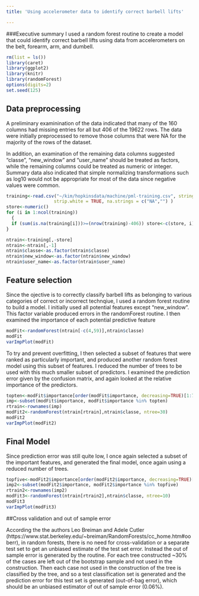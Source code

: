 ```yaml
---
title: 'Using accelerometer data to identify correct barbell lifts'

---
```

###Executive summary
I used a random forest routine to create a model that could identify correct barbell lifts using data from accelerometers on the belt, forearm, arm, and dumbell.

```r
rm(list = ls())
library(caret)
library(ggplot2)
library(knitr)
library(randomForest)
options(digits=2)
set.seed(125)

```
## Data preprocessing

A preliminary examinination of the data indicated that many of the 160 columns had missing entries for all but 406 of the 19622 rows. The data were initially preprocessed to remove those columns that were NA for the majority of the rows of the dataset.

In addition, an examination of the remaining data columns suggested "classe", "new_window" and "user_name" should be treated as factors, while the remaining columns could be treated as numeric or integer. Summary data also indicated that simple normalizing transformations such as log10 would not be appropriate for most of the data since negative values were common.

```r

training<-read.csv("~/kim/hopkinsdata/machine/pml-training.csv", stringsAsFactors = FALSE,
                  strip.white = TRUE, na.strings = c("NA","") )
store<-numeric()
for (i in 1:ncol(training)) 
  {
  if (sum(is.na(training[i]))>=(nrow(training)-406)) store<-c(store, i)
}

ntrain<-training[,-store]
ntrain<-ntrain[,-1]
ntrain$classe<-as.factor(ntrain$classe)
ntrain$new_window<-as.factor(ntrain$new_window)
ntrain$user_name<-as.factor(ntrain$user_name)
```
## Feature selection

Since the ojective is to correctly classify barbell lifts as belonging to various categories of correct or incorrect technqiue, I used a random forest routine to build a model. I initially used all potential features except "new_window". This factor variable produced errors in the randomForest routine.  I then examined the importance of each potential predictive feature

```r
modFit<-randomForest(ntrain[-c(4,59)],ntrain$classe)
modFit
varImpPlot(modFit)
```

To try and prevent overfitting, I then selected a subset of features that were ranked as particularly important, and produced another random forest model using this subset of features. I reduced the number of trees to be used with this much smaller subset of predictors. I examined the prediction error given by the confusion matrix, and again looked at the relative importance of the predictors. 

```r
topten<-modFit$importance[order(modFit$importance, decreasing=TRUE)[1:7]]
imp<-subset(modFit$importance, modFit$importance %in% topten)
rtrain<-rownames(imp)
modFit2<-randomForest(ntrain[rtrain],ntrain$classe, ntree=30)
modFit2
varImpPlot(modFit2)
```

## Final Model
Since prediction error was still quite low, I once again selected a subset of the important features, and generated the final model, once again using a reduced number of trees. 

```r

topfive<-modFit2$importance[order(modFit2$importance, decreasing=TRUE)[1:4]]
imp2<-subset(modFit2$importance, modFit2$importance %in% topfive)
rtrain2<-rownames(imp2)
modFit3<-randomForest(ntrain[rtrain2],ntrain$classe, ntree=10)
modFit3
varImpPlot(modFit3)

```

##Cross validation and out of sample error

According the the authors Leo Breiman and Adele Cutler (https://www.stat.berkeley.edu/~breiman/RandomForests/cc_home.htm#ooberr), in random forests, there is no need for cross-validation or a separate test set to get an unbiased estimate of the test set error. Instead the out of sample error is generated by the routine. For each tree constructed ~30% of the cases are left out of the bootstrap sample and not used in the construction. Then each case not used in the construction of the tree is classified by the tree, and so a test classification set is generated and the prediction error for this test set is generated (out-of-bag error), which should be an unbiased estimator of out of sample error (0.06%).

